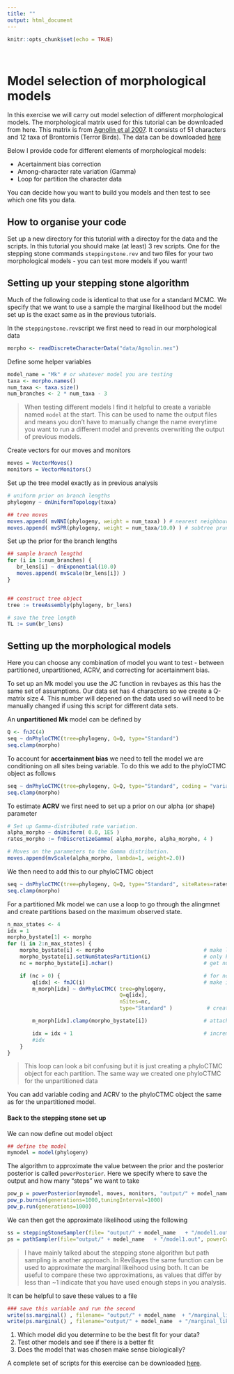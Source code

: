 ```yaml
---
title: ""
output: html_document
---
```


```r
knitr::opts_chunk$set(echo = TRUE)
```

\

# Model selection of morphological models

In this exercise we will carry out model selection of different morphological models. The morphological matrix used for this tutorial can be downloaded from here. This matrix is from [Agnolin et al 2007](http://revista.macn.gob.ar/ojs/index.php/RevMus/article/view/349/333). It consists of 51 characters and 12 taxa of Brontornis (Terror Birds). The data can be downloaded [here](data/Agnolin.nex)


Below I provide code for different elements of morphological models:

- Acertainment bias correction
- Among-character rate variation (Gamma)
- Loop for partition the character data 


You can decide how you want to build you models and then test to see which one fits you data. 


## How to organise your code
Set up a new directory for this tutorial with a directoy for the data and the scripts. In this tutorial you should make (at least) 3 rev scripts. One for the stepping stone commands `steppingstone.rev` and two files for your two morphological models - you can test more models if you want! 




## Setting up your stepping stone algorithm

Much of the following code is identical to that use for a standard MCMC. We specify that we want to use a sample the marginal likelihood but the model set up is the exact same as in the previous tutorials. 

In the `steppingstone.rev`script we first need to read in our morphological data 

```r
morpho <- readDiscreteCharacterData("data/Agnolin.nex")
```

Define some helper variables


```r
model_name = "Mk" # or whatever model you are testing
taxa <- morpho.names()
num_taxa <- taxa.size()
num_branches <- 2 * num_taxa - 3
```
> When testing different models I find it helpful to create a variable named `model` at the start. This can be used to name the output files and means you don't have to manually change the name everytime you want to run a different model and prevents overwriting the output of previous models.

Create vectors for our moves and monitors

```r
moves = VectorMoves()
monitors = VectorMonitors()
```

Set up the tree model exactly as in previous analysis
 
```r
# uniform prior on branch lengths
phylogeny ~ dnUniformTopology(taxa)

## tree moves
moves.append( mvNNI(phylogeny, weight = num_taxa) ) # nearest neighbour interchange
moves.append( mvSPR(phylogeny, weight = num_taxa/10.0) ) # subtree pruning and regrafting
```
Set up the prior for the branch lengths

```r
## sample branch lengthd
for (i in 1:num_branches) {
   br_lens[i] ~ dnExponential(10.0)
   moves.append( mvScale(br_lens[i]) )
}


## construct tree object
tree := treeAssembly(phylogeny, br_lens)

# save the tree length
TL := sum(br_lens)
```

## Setting up the morphological models
Here you can choose any combination of model you want to test - between partitioned, unpartitioned, ACRV, and correcting for acertainment bias. 


To set up an Mk model you use the JC function in revbayes as this has the same set of assumptions. Our data set has 4 characters so we create a Q-matrix size 4. This number will depened on the data used so will need to be manually changed if using this script for different data sets.

An **unpartitioned Mk** model can be defined by

```r
Q <- fnJC(4)
seq ~ dnPhyloCTMC(tree=phylogeny, Q=Q, type="Standard")
seq.clamp(morpho)
```

To account for **accertainment bias** we need to tell the model we are conditioning on all sites being variable. To do this we add to the phyloCTMC object as follows

```r
seq ~ dnPhyloCTMC(tree=phylogeny, Q=Q, type="Standard", coding = "variable")
seq.clamp(morpho)
```

To estimate **ACRV** we first need to set up a prior on our alpha (or shape) parameter

```r
# Set up Gamma-distributed rate variation.
alpha_morpho ~ dnUniform( 0.0, 1E5 )
rates_morpho := fnDiscretizeGamma( alpha_morpho, alpha_morpho, 4 ) 

# Moves on the parameters to the Gamma distribution.
moves.append(mvScale(alpha_morpho, lambda=1, weight=2.0))
```

We then need to add this to our phyloCTMC object 

```r
seq ~ dnPhyloCTMC(tree=phylogeny, Q=Q, type="Standard", siteRates=rates_morpho)
seq.clamp(morpho)
```

For a partitioned Mk model we can use a loop to go through the alingmnet and create partitions based on the maximum observed state.


```r

n_max_states <- 4
idx = 1
morpho_bystate[1] <- morpho
for (i in 2:n_max_states) {
    morpho_bystate[i] <- morpho                                # make local tmp copy of data
    morpho_bystate[i].setNumStatesPartition(i)                 # only keep character blocks with state space equal to size i
    nc = morpho_bystate[i].nchar()                             # get number of characters per character size with i-sized states

    if (nc > 0) {                                              # for non-empty character blocks
        q[idx] <- fnJC(i)                                      # make i-by-i rate matrix
        m_morph[idx] ~ dnPhyloCTMC( tree=phylogeny,
                                    Q=q[idx],
                                    nSites=nc,
                                    type="Standard" )           # create model of evolution for the character block

        m_morph[idx].clamp(morpho_bystate[i])                  # attach the data

        idx = idx + 1                                          # increment counter
        #idx
    }
}

```
> This loop can look a bit confusing but it is just creating a phyloCTMC object for each partition. The same way we created one phyloCTMC for the unpartitioned data


You can add variable coding and ACRV to the phyloCTMC object the same as for the unpartitioned model.

#### Back to the stepping stone set up

We can now define out model object 


```r
## define the model
mymodel = model(phylogeny)
```

The algorithm to approximate the value between the prior and the posterior posterior is called `powerPosterior`. Here we specify where to save the output and how many "steps" we want to take

```r
pow_p = powerPosterior(mymodel, moves, monitors, "output/" + model_name  + "/model1.out", cats=47) 
pow_p.burnin(generations=1000,tuningInterval=1000)
pow_p.run(generations=1000)
```

We can then get the approximate likelihood using the following


```r
ss = steppingStoneSampler(file= "output/" + model_name   + "/model1.out", powerColumnName="power", likelihoodColumnName="likelihood")
ps = pathSampler(file="output/" + model_name   + "/model1.out", powerColumnName="power", likelihoodColumnName="likelihood")
```
> I have mainly talked about the stepping stone algorithm but path sampling is another approach. In RevBayes the same function can be used to approximate the marginal likeihood using both. It can be useful to compare these two approximations, as values that differ by less than ~1 indicate that you have used enough steps in you analysis. 

It can be helpful to save these values to a file

```r
### save this variable and run the second
write(ss.marginal() , filename= "output/" + model_name  + "/marginal_likelihood.csv", "\n", append=TRUE)
write(ps.marginal() , filename="output/" + model_name  + "/marginal_likelihood.csv", "\n", append=TRUE)
```

1. Which model did you determine to be the best fit for your data?
2. Test other models and see if there is a better fit
3. Does the model that was chosen make sense biologically? 


A complete set of scripts for this exercise can be downloaded [here](scripts/steppingstone-scripts.zip).


